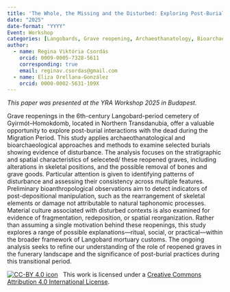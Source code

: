 ```yaml
---
title: 'The Whole, the Missing and the Disturbed: Exploring Post-Burial Practices in the Langobard Cemetery of Gyirmót-Homokdomb'
date: "2025"
date-format: "YYYY"
Event: Workshop
categories: [Langobards, Grave reopening, Archaeothanatology, Bioarchaeology, Migration Period, Post-burial practice, Mortuary archaeology]
author: 
  - name: Regina Viktória Csordás
    orcid: 0009-0005-7328-5611
    corresponding: true
    email: reginav.csordas@gmail.com
  - name: Eliza Orellana-González
    orcid: 0000-0002-5631-109X
---
```


*This paper was presented at the YRA Workshop 2025 in Budapest.*

Grave reopenings in the 6th-century Langobard-period cemetery of Gyirmót–Homokdomb, located in Northern Transdanubia, offer a valuable opportunity to explore post-burial interactions with the dead during the Migration Period. This study applies archaeothanatological and bioarchaeological approaches and methods to examine selected burials showing evidence of disturbance.
The analysis focuses on the stratigraphic and spatial characteristics of seleceted/ these reopened graves, including alterations in skeletal positions, and the possible removal of bones and grave goods. Particular attention is given to identifying patterns of disturbance and assessing their consistency across multiple features. 
Preliminary bioanthropological observations aim to detect indicators of post-depositional manipulation, such as the rearrangement of skeletal elements or damage not attributable to natural taphonomic processes. Material culture associated with disturbed contexts is also examined for evidence of fragmentation, redeposition, or spatial reorganization.
Rather than assuming a single motivation behind these reopenings, this study explores a range of possible explanations—ritual, social, or practical—within the broader framework of Langobard mortuary customs. The ongoing analysis seeks to refine our understanding of the role of reopened graves in the funerary landscape and the significance of post-burial practices during this transitional period.

[![CC-BY 4.0 icon](https://i.creativecommons.org/l/by/4.0/88x31.png)](http://creativecommons.org/licenses/by/4.0/)&nbsp;&nbsp; This work is licensed under a [Creative Commons Attribution 4.0 International License](https://creativecommons.org/licenses/by/4.0/). 
